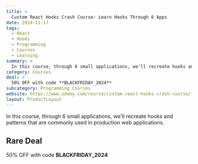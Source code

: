 ```yaml
---
title: >
  Custom React Hooks Crash Course: Learn Hooks Through 6 Apps
date: 2024-11-17
tags:
  - React
  - Hooks
  - Programming
  - Courses
  - Learning
summary: >
  In this course, through 6 small applications, we'll recreate hooks and patterns that are commonly used in production web applications.
category: Courses
deal: >
  50% OFF with code **BLACKFRIDAY_2024**
subcategory: Programming Courses
website: https://www.udemy.com/course/custom-react-hooks-crash-course/?couponCode=BLACKFRIDAY_2024
layout: ProductLayout
---
```

In this course, through 6 small applications, we'll recreate hooks and patterns that are commonly used in production web applications.

## Rare Deal

50% OFF with code **BLACKFRIDAY_2024**
